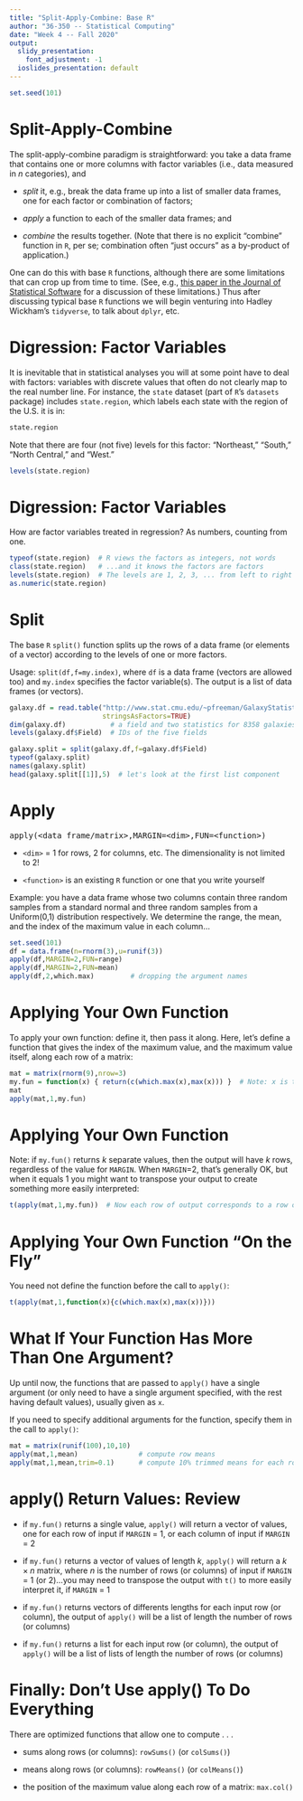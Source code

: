 ```yaml
---
title: "Split-Apply-Combine: Base R"
author: "36-350 -- Statistical Computing"
date: "Week 4 -- Fall 2020"
output:
  slidy_presentation:
    font_adjustment: -1
  ioslides_presentation: default
---
```


```r
set.seed(101)
```

Split-Apply-Combine
===

The split-apply-combine paradigm is straightforward: you take a data frame that contains one or more columns with factor variables (i.e., data measured in $n$ categories), and

- *split* it, e.g., break the data frame up into a list of smaller data frames, one for each factor or combination of factors;

- *apply* a function to each of the smaller data frames; and

- *combine* the results together. (Note that there is no explicit "combine" function in `R`, per se; combination often "just occurs" as a by-product of application.)

One can do this with base `R` functions, although there are some limitations that can crop up from time to time. (See, e.g., [this paper in the Journal of Statistical Software](https://www.jstatsoft.org/article/view/v040i01) for a discussion of these limitations.) Thus after discussing typical base `R` functions we will begin venturing into Hadley Wickham's `tidyverse`, to talk about `dplyr`, etc.

Digression: Factor Variables
===

It is inevitable that in statistical analyses you will at some point have to deal with factors: variables with discrete values that often do not clearly map to the real number line. For instance, the `state` dataset (part of `R`'s `datasets` package) includes `state.region`, which labels each state with the region of the U.S. it is in:
```r
state.region
```
Note that there are four (not five) levels for this factor: "Northeast," "South," "North Central," and "West."
```r
levels(state.region)
```

Digression: Factor Variables
===

How are factor variables treated in regression? As numbers, counting from one.
```r
typeof(state.region)  # R views the factors as integers, not words
class(state.region)   # ...and it knows the factors are factors
levels(state.region)  # The levels are 1, 2, 3, ... from left to right
as.numeric(state.region)
```

Split
===

The base `R` `split()` function splits up the rows of a data frame (or elements of a vector) according to the levels of one or more factors.

Usage: `split(df,f=my.index)`, where `df` is a data frame (vectors are allowed too) and `my.index` specifies the factor variable(s). The output is a list of data frames (or vectors).
```r
galaxy.df = read.table("http://www.stat.cmu.edu/~pfreeman/GalaxyStatistics.txt",header=TRUE,
                       stringsAsFactors=TRUE)
dim(galaxy.df)           # a field and two statistics for 8358 galaxies
levels(galaxy.df$Field)  # IDs of the five fields

galaxy.split = split(galaxy.df,f=galaxy.df$Field)
typeof(galaxy.split)
names(galaxy.split)
head(galaxy.split[[1]],5)  # let's look at the first list component
```

Apply
===

<tt>
apply(&lt;data frame/matrix&gt;,MARGIN=&lt;dim&gt;,FUN=&lt;function&gt;)
</tt>

- `<dim>` = 1 for rows, 2 for columns, etc. The dimensionality is not limited to 2!

- `<function>` is an existing `R` function or one that you write yourself

Example: you have a data frame whose two columns contain three random samples from a standard normal and three random samples from a Uniform(0,1) distribution respectively. We determine the range, the mean, and the index of the maximum value in each column...
```r
set.seed(101)
df = data.frame(n=rnorm(3),u=runif(3))
apply(df,MARGIN=2,FUN=range)
apply(df,MARGIN=2,FUN=mean)
apply(df,2,which.max)         # dropping the argument names
```

Applying Your Own Function
===

To apply your own function: define it, then pass it along. Here, let's define a function that gives the index of the maximum value, and the maximum value itself, along each row of a matrix:
```r
mat = matrix(rnorm(9),nrow=3)
my.fun = function(x) { return(c(which.max(x),max(x))) }  # Note: x is the row/column of interest
mat
apply(mat,1,my.fun)
```

Applying Your Own Function
===

Note: if `my.fun()` returns $k$ separate values, then the output will have $k$ rows, regardless of the value for `MARGIN`. When `MARGIN`=2, that's generally OK, but when it equals 1 you might want to transpose your output to create something more easily interpreted:
```r
t(apply(mat,1,my.fun))  # Now each row of output corresponds to a row of input.
```

Applying Your Own Function "On the Fly"
===

You need not define the function before the call to `apply()`:
```r
t(apply(mat,1,function(x){c(which.max(x),max(x))}))
```

What If Your Function Has More Than One Argument?
===

Up until now, the functions that are passed to `apply()` have a single argument (or only need to have a single argument specified, with the rest having default values), usually given as `x`.

If you need to specify additional arguments for the function, specify them in the call to `apply()`:
```r
mat = matrix(runif(100),10,10)
apply(mat,1,mean)               # compute row means
apply(mat,1,mean,trim=0.1)      # compute 10% trimmed means for each row
```

apply() Return Values: Review
===

- if `my.fun()` returns a single value, `apply()` will return a vector of values, one for each row of input if `MARGIN` = 1, or each column of input if `MARGIN` = 2

- if `my.fun()` returns a vector of values of length $k$, `apply()` will return a $k \times n$ matrix, where $n$ is the number of rows (or columns) of input if `MARGIN` = 1 (or 2)...you may need to transpose the output with `t()` to more easily interpret it, if `MARGIN` = 1

- if `my.fun()` returns vectors of differents lengths for each input row (or column), the output of `apply()` will be a list of length the number of rows (or columns)

- if `my.fun()` returns a list for each input row (or column), the output of `apply()` will be a list of lists of length the number of rows (or columns)

Finally: Don't Use apply() To Do Everything
===

There are optimized functions that allow one to compute . . . 

- sums along rows (or columns): `rowSums()` (or `colSums()`)

- means along rows (or columns): `rowMeans()` (or `colMeans()`)

- the position of the maximum value along each row of a matrix: `max.col()`
